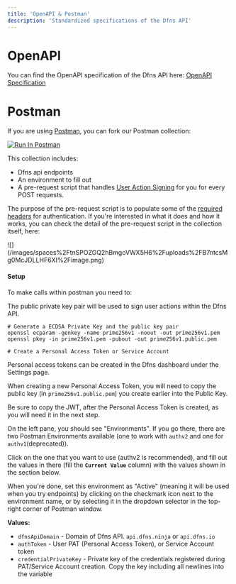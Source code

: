 ```yaml
---
title: 'OpenAPI & Postman'
description: 'Standardized specifications of the Dfns API'
---
```


# OpenAPI

You can find the OpenAPI specification of the Dfns API here: [OpenAPI Specification](/openapi.yaml)

# Postman

If you are using [Postman](https://www.postman.com/), you can fork our Postman collection: 

<a href="https://app.getpostman.com/run-collection/45971326-a83900e3-8aa1-4812-96ef-607f13d19924?action=collection%2Ffork&source=rip_markdown&collection-url=entityId%3D45971326-a83900e3-8aa1-4812-96ef-607f13d19924%26entityType%3Dcollection%26workspaceId%3D7d5b8af2-ddaf-4fc0-bbe2-1b6b14de353a" target="_blank">
  <img src="https://run.pstmn.io/button.svg" noZoom alt="Run In Postman"/>
</a>

This collection includes:

* Dfns api endpoints
* An environment to fill out
* A pre-request script that handles [User Action Signing](/developers/guides/user-action-signature) for you for every POST requests.

The purpose of the pre-request script is to populate some of the [required headers](/api-reference/request-headers) for authentication. If you're interested in what it does and how it works, you can check the detail of the pre-request script in the collection itself, here:

<Frame>
![](/images/spaces%2FtnSPOZGQ2hBmgoVWX5H6%2Fuploads%2FB7ntcsMg0McJDLLHF6XI%2Fimage.png)
</Frame>

#### Setup

To make calls within postman you need to:

<Steps>

<Step title="Create a public / private key pair">

The public private key pair will be used to sign user actions within the Dfns API.

```shell
# Generate a ECDSA Private Key and the public key pair
openssl ecparam -genkey -name prime256v1 -noout -out prime256v1.pem
openssl pkey -in prime256v1.pem -pubout -out prime256v1.public.pem
```

</Step>

<Step title="Create a Personal Access Token or Service Account in the Dfns Dashboard">

```shell
# Create a Personal Access Token or Service Account
```


Personal access tokens can be created in the Dfns dashboard under the Settings page.

When creating a new Personal Access Token, you will need to copy the public key (in `prime256v1.public.pem`) you create earlier into the Public Key.

Be sure to copy the JWT, after the Personal Access Token is created, as you will need it in the next step.

</Step>

<Step title="Populate the environment in Postman">

On the left pane, you should see "Environments". If you go there, there are two Postman Environments available (one to work with `authv2` and one for `authv1`(deprecated)).

Click on the one that you want to use (authv2 is recommended), and fill out the values in there (fill the **`Current Value`** column) with the values shown in the section below.

When you're done, set this environment as "Active" (meaning it will be used when you try endpoints) by clicking on the checkmark icon next to the environment name, or by selecting it in the dropdown selector in the top-right corner of Postman window.

**Values:**

* `dfnsApiDomain` - Domain of Dfns API. `api.dfns.ninja` or `api.dfns.io`
* `authToken` - User PAT (Personal Access Token), or Service Account token
* `credentialPrivateKey` - Private key of the credentials registered during PAT/Service Account creation. Copy the key including all newlines into the variable

</Step>
</Steps>